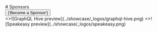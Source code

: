 
<div className="mb-16 mt-10 text-center">
  # Sponsors
  <br />
  <Button
    className="!px-6 hover:!no-underline"
    variant="outline"
    href="https://github.com/sponsors/dimaMachina"
    as="a"
    target="_blank"
    rel="noreferrer"
  >
    {'Become a Sponsor'}
  </Button>
</div>

<Cards num={3} className="[&_img]:object-cover [&_img]:[aspect-ratio:12/6.3]">
  <Card
    title="GraphQL Hive"
    href="https://the-guild.dev/graphql/hive?utm_source=nextra.site&utm_campaign=nextra&utm_content=logolink"
  >
    <>![GraphQL Hive preview](../showcase/_logos/graphql-hive.png)</>
  </Card>
  <Card
    title="Speakeasy"
    href="https://speakeasyapi.dev/docs?utm_source=nextra.site&utm_campaign=nextra&utm_content=logolink"
  >
    <>![Speakeasy preview](../showcase/_logos/speakeasy.png)</>
  </Card>
</Cards>
